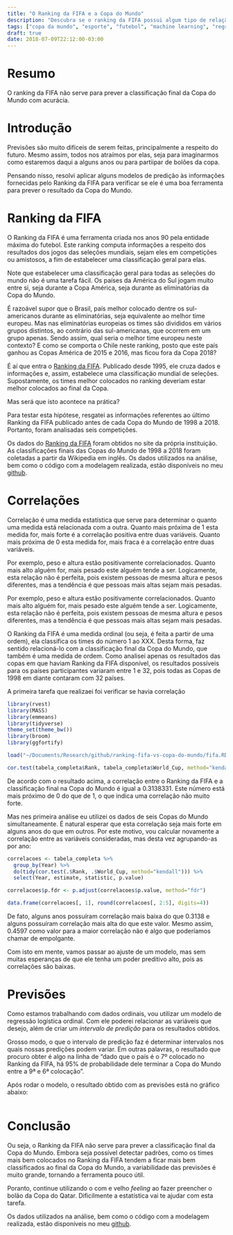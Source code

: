 ```yaml
---
title: "O Ranking da FIFA e a Copa do Mundo"
description: "Descubra se o ranking da FIFA possui algum tipo de relação com o resultado da Copa do Mundo"
tags: ["copa da mundo", "esporte", "futebol", "machine learning", "regressão"]
draft: true
date: 2018-07-09T22:12:00-03:00
---
```



# Resumo

O ranking da FIFA não serve para prever a classificação final da Copa do Mundo com acurácia.


# Introdução

Previsões são muito difíceis de serem feitas, principalmente a respeito do futuro. Mesmo assim, todos nos atraímos por elas, seja para imaginarmos como estaremos daqui a alguns anos ou para partiipar de bolões da copa.

Pensando nisso, resolvi aplicar alguns modelos de predição às informações fornecidas pelo Ranking da FIFA para verificar se ele é uma boa ferramenta para prever o resultado da Copa do Mundo.



# Ranking da FIFA

O Ranking da FIFA é uma ferramenta criada nos anos 90 pela entidade máxima do futebol. Este ranking computa informações a respeito dos resultados dos jogos das seleções mundiais, sejam eles em competições ou amistosos, a fim de estabelecer uma classificação geral para elas.

Note que estabelecer uma classificação geral para todas as seleções do mundo não é uma tarefa fácil. Os países da América do Sul jogam muito entre si, seja durante a Copa América, seja durante as eliminatórias da Copa do Mundo. 

É razoável supor que o Brasil, país melhor colocado dentre os sul-americanos durante as eliminatórias, seja equivalente ao melhor time europeu. Mas nas eliminatórias europeias os times são divididos em vários grupos distintos, ao contrário das sul-americanas, que ocorrem em um grupo apenas. Sendo assim, qual seria o melhor time europeu neste contexto? E como se comporta o Chile neste ranking, posto que este país ganhou as Copas América de 2015 e 2016, mas ficou fora da Copa 2018?

É aí que entra o [Ranking da FIFA](https://www.fifa.com/fifa-world-ranking/ranking-table/men/). Publicado desde 1995, ele cruza dados e informações e, assim, estabelece uma classificação mundial de seleções. Supostamente, os times melhor colocados no ranking deveriam estar melhor colocados ao final da Copa. 

Mas será que isto acontece na prática?

Para testar esta hipótese, resgatei as informações referentes ao último Ranking da FIFA publicado antes de cada Copa do Mundo de 1998 a 2018. Portanto, foram analisadas seis competições.

Os dados do [Ranking da FIFA](https://www.fifa.com/fifa-world-ranking/ranking-table/men/) foram obtidos no site da própria instituição. As classificações finais das Copas do Mundo de 1998 a 2018 foram coletadas a partir da Wikipedia em inglês. Os dados utilizados na análise, bem como o código com a modelagem realizada, estão disponíveis no meu [github](https://github.com/mnunes/).




# Correlações

Correlação é uma medida estatística que serve para determinar o quanto uma medida está relacionada com a outra. Quanto mais próxima de 1 esta medida for, mais forte é a correlação positiva entre duas variáveis. Quanto mais próxima de 0 esta medida for, mais fraca é a correlação entre duas variáveis. 

Por exemplo, peso e altura estão positivamente correlacionados. Quanto mais alto alguém for, mais pesado este alguém tende a ser. Logicamente, esta relação não é perfeita, pois existem pessoas de mesma altura e pesos diferentes, mas a tendência é que pessoas mais altas sejam mais pesadas.


Por exemplo, peso e altura estão positivamente correlacionados. Quanto mais alto alguém for, mais pesado este alguém tende a ser. Logicamente, esta relação não é perfeita, pois existem pessoas de mesma altura e pesos diferentes, mas a tendência é que pessoas mais altas sejam mais pesadas.

O Ranking da FIFA é uma medida ordinal (ou seja, é feita a partir de uma ordem), ela classifica os times do número 1 ao XXX. Desta forma, faz sentido relacioná-lo com a classificação final da Copa do Mundo, que também é uma medida de ordem. Como analisei apenas os resultados das copas em que haviam Ranking da FIFA disponível, os resultados possíveis para os países participantes variaram entre 1 e 32, pois todas as Copas de 1998 em diante contaram com 32 países.

A primeira tarefa que realizaei foi verificar se havia correlação 

```r
library(rvest)
library(MASS)
library(emmeans)
library(tidyverse)
theme_set(theme_bw())
library(broom)
library(ggfortify)

load("~/Documents/Research/github/ranking-fifa-vs-copa-do-mundo/fifa.RData")

cor.test(tabela_completa$Rank, tabela_completa$World_Cup, method="kendall")
```

De acordo com o resultado acima, a correlação entre o Ranking da FIFA e a classificação final na Copa do Mundo é igual a 0.3138331. Este número está mais próximo de 0 do que de 1, o que indica uma correlação não muito forte. 

Mas nes primeira análise eu utilizei os dados de seis Copas do Mundo simultaneamente. É natural esperar que esta correlação seja mais forte em alguns anos do que em outros. Por este motivo, vou calcular novamente a correlação entre as variáveis consideradas, mas desta vez agrupando-as por ano:

```r
correlacoes <- tabela_completa %>%
  group_by(Year) %>% 
  do(tidy(cor.test(.$Rank, .$World_Cup, method="kendall"))) %>%
  select(Year, estimate, statistic, p.value)

correlacoes$p.fdr <- p.adjust(correlacoes$p.value, method="fdr")

data.frame(correlacoes[, 1], round(correlacoes[, 2:5], digits=4))
```

De fato, alguns anos possuíram correlação mais baixa do que 0.3138 e alguns possuíram correlação mais alta do que este valor. Mesmo assim, 0.4597 como valor para a maior correlação não é algo que poderíamos chamar de empolgante.

Com isto em mente, vamos passar ao ajuste de um modelo, mas sem muitas esperanças de que ele tenha um poder preditivo alto, pois as correlações são baixas.





# Previsões

Como estamos trabalhando com dados ordinais, vou utilizar um modelo de regressão logística ordinal. Com ele poderei relacionar as variáveis que desejo, além de criar um _intervalo de predição_ para os resultados obtidos.

Grosso modo, o que o intervalo de predição faz é determinar intervalos nos quais nossas predições podem variar. Em outras palavras, o resultado que procuro obter é algo na linha de "dado que o país é o 7º colocado no Ranking da FIFA, há 95% de probabilidade dele terminar a Copa do Mundo entre a 9ª e 6ª colocação".

Após rodar o modelo, o resultado obtido com as previsões está no gráfico abaixo:

```r

```



# Conclusão

Ou seja, o Ranking da FIFA não serve para prever a classificação final da Copa do Mundo. Embora seja possível detectar padrões, como os times mais bem colocados no Ranking da FIFA tendem a ficar mais bem classificados ao final da Copa do Mundo, a variabilidade das previsões é muito grande, tornando a ferramenta pouco útil.

Poranto, continue utilizando o com e velho _feeling_ ao fazer preencher o bolão da Copa do Qatar. Dificilmente a estatística vai te ajudar com esta tarefa.

Os dados utilizados na análise, bem como o código com a modelagem realizada, estão disponíveis no meu [github](https://github.com/mnunes/).





